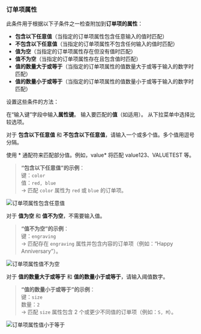### 订单项属性

此条件用于根据以下子条件之一检查附加到**订单项的属性**：

- **包含以下任意值**（当指定的订单项属性包含任意输入的值时匹配）
- **不包含以下任意值**（当指定的订单项属性不包含任何输入的值时匹配）
- **值为空**（当指定的订单项属性存在但没有值时匹配）
- **值不为空**（当指定的订单项属性存在且包含值时匹配）
- **值的数量大于或等于**（当指定的订单项属性的值数量大于或等于输入的数字时匹配）
- **值的数量小于或等于**（当指定的订单项属性的值数量小于或等于输入的数字时匹配）

设置这些条件的方法：

<Steps>
  <Step title="输入属性键">
    在“输入键”字段中输入<strong>属性键</strong>。
  </Step>

  <Step title="输入值">
    输入要匹配的<strong>值</strong>（如适用）。
  </Step>

  <Step title="选择比较选项">
    从下拉菜单中选择比较选项。
  </Step>
</Steps>

对于 **包含以下任意值** 和 **不包含以下任意值**，请输入一个或多个值。多个值用逗号分隔。

<Note>
  使用 * 通配符来匹配部分值。例如，value* 将匹配 value123、VALUETEST 等。
</Note>

> **“包含以下任意值”的示例**：  
> 键：`color`  
> 值：`red, blue`  
> → 匹配 `color` 属性为 `red` 或 `blue` 的订单项。

<img
  src="/images/essentials/condition-sets/line-item-property-has-any-values.webp"
  alt="订单项属性包含任意值"
/>

对于 **值为空** 和 **值不为空**，不需要输入值。

> **“值不为空”的示例**：  
> 键：`engraving`  
> → 匹配存在 `engraving` 属性并包含内容的订单项（例如：“Happy Anniversary”）。

<img
  src="/images/essentials/condition-sets/line-item-property-not-empty-value.webp"
  alt="订单项属性值不为空"
/>

对于 **值的数量大于或等于** 和 **值的数量小于或等于**，请输入阈值数字。

> **“值的数量小于或等于”的示例**：  
> 键：`size`  
> 数量：`2`  
> → 匹配 `size` 属性包含 2 个或更少不同值的订单项（例如：`S, M`）。

<img
  src="/images/essentials/condition-sets/line-item-property-values-less-than.webp"
  alt="订单项属性值小于等于"
/>

